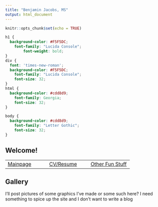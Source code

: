 ```yaml
---
title: "Benjamin Jacobs, MS"
output: html_document
---
```


```r
knitr::opts_chunk$set(echo = TRUE)
```


```css
h1 {
  background-color: #F5F5DC;
    font-family: "Lucida Console";
        font-weight: bold;
}
div {
  font: 'times-new-roman';
  background-color: #F5F5DC;
    font-family: "Lucida Console";
    font-size: 32;
}
html {
  background-color: #cdd8d9;
    font-family: Georgia;
    font-size: 32;
}

body {
  background-color: #cdd8d9;
    font-family: "Letter Gothic";
    font-size: 32;
}
```

## Welcome!

   |  |
| --- | --- | --- |
[Mainpage](C:\Users\blj12\OneDrive\STAT Website\Website\Mainpage.html) | [CV/Resume](C:\Users\blj12\OneDrive\STAT Website\Website\CV_Resume.html) | [Other Fun Stuff](C:\Users\blj12\OneDrive\STAT Website\Website\Other_Fun_Stuff.html)

## Gallery

I'll post pictures of some graphics I've made or some such here? I need something to spice up the site and I don't want to write a blog